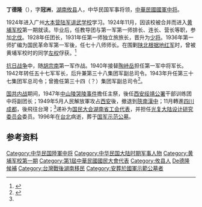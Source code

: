 '''丁德隆'''（{{bd|1904年|5月24日|1996年|2月24日|catIdx=Ding丁德隆}}），字'''冠洲'''，[[湖南|湖南]][[攸县|攸县]]人，中华民国军事将领，[[中華民國國軍|中華民國國軍]][[中将|中将]]。

1924年进入广州[[大本营陆军讲武学校|大本营陆军讲武学校]]学习。1924年11月，因该校被合并而进入[[黄埔军校|黄埔军校]]第一期就读。毕业后，任教导团与第一军第一师排长、连长、营长等职，参加[[北伐|北伐]]。1928年任团长，1931年任第一师独立旅旅长，晋升为[[少将|少将]]。1936年第一师扩编为国民革命军第一军後，任七十八师师长。在围剿[[陕北根据地|陕北根据地]][[红军|红军]]时，曾被黄埔军校时的同学[[左权|左权]]俘获。<ref name="people">{{cite web|url=http://book.people.com.cn/GB/69399/107422/144790/8747967.html|title=【人物简介】丁德隆|publisher=人民网|date=2009-02-04|accessdate=2010-11-06|archive-date=2011-10-28|archive-url=https://web.archive.org/web/20111028194507/http://book.people.com.cn/GB/69399/107422/144790/8747967.html|dead-url=no}}</ref>

[[抗日战争|抗日战争]]中，随[[胡宗南|胡宗南]]第一军作战。1940年接替[[陶峙岳|陶峙岳]]担任第一军中将军长。1942年转任五十七军军长，后升兼第三十八集团军副总司令。1943年升任第三十七集团军总司令；曾擔任第三十四（？）集团军副总司令<ref>{{Cite web |url=http://news.ifeng.com/history/zhongguojindaishi/detail_2012_10/25/18551152_1.shtml |title=1947年600多名国民党将官中山陵哭陵事件始末 |accessdate=2016-01-06 |archive-date=2012-11-03 |archive-url=https://web.archive.org/web/20121103204232/http://news.ifeng.com/history/zhongguojindaishi/detail_2012_10/25/18551152_1.shtml |dead-url=no }}</ref>。

[[国共内战|国共内战]]期间，1947年[[中山陵|中山陵]][[哭陵事件|哭陵事件]]擔任主祭，後任[[西安绥靖公署|西安绥靖公署]]干部训练团中将副团长；1949年5月人民解放軍攻占[[西安|西安]]後，撤退到[[陝南|陝南]][[漢中|漢中]]；11月轉進[[四川|四川]][[成都|成都]]，後飛往台灣；<ref name="people" />递补为[[第一届国民大会全国性职业团体及妇女团体代表|国民大会湖南省工会代表]]，并担任[[光复大陆设计研究委员会|光复大陆设计研究委员会]]委员。1996年在[[台北|台北]]病逝，葬于[[国军示范公墓|国军示范公墓]]。

== 参考资料 ==
{{reflist}}

{{中國國民黨陸軍軍官學校第一期學生}}
{{Authority control}}

{{DEFAULTSORT:Ding丁德隆}}
[[Category:中华民国陸軍中将|Category:中华民国陸軍中将]]
[[Category:中华民国大陆时期军事人物|Category:中华民国大陆时期军事人物]]
[[Category:黄埔军校第一期|Category:黄埔军校第一期]]
[[Category:第1屆中華民國國民大會代表|Category:第1屆中華民國國民大會代表]]
[[Category:攸县人|Category:攸县人]]
[[Category:丁姓|De德隆]]
[[Category:中國國民黨中央監察委員|候補]]
[[Category:台灣戰後湖南移民|Category:台灣戰後湖南移民]]
[[Category:安葬於國軍示範公墓者|Category:安葬於國軍示範公墓者]]